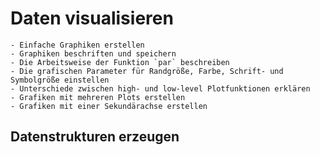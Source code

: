 # Daten visualisieren {#visualisieren}

```block
- Einfache Graphiken erstellen
- Graphiken beschriften und speichern
- Die Arbeitsweise der Funktion `par` beschreiben
- Die grafischen Parameter für Randgröße, Farbe, Schrift- und Symbolgröße einstellen
- Unterschiede zwischen high- und low-level Plotfunktionen erklären
- Grafiken mit mehreren Plots erstellen
- Grafiken mit einer Sekundärachse erstellen
```

## Datenstrukturen erzeugen

